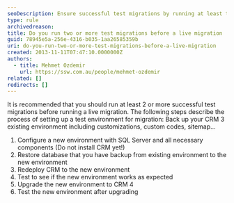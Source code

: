 ```yaml
---
seoDescription: Ensure successful test migrations by running at least two test migrations before a live migration to avoid CRM downtime.
type: rule
archivedreason:
title: Do you run two or more test migrations before a live migration
guid: 78945e5a-256e-4316-b035-1aa26585359b
uri: do-you-run-two-or-more-test-migrations-before-a-live-migration
created: 2013-11-11T07:47:10.0000000Z
authors:
  - title: Mehmet Ozdemir
    url: https://ssw.com.au/people/mehmet-ozdemir
related: []
redirects: []
---
```


It is recommended that you should run at least 2 or more successful test migrations before running a live migration. The following steps describe the process of setting up a test environment for migration:
Back up your CRM 3 existing environment including customizations, custom codes, sitemap...

1. Configure a new environment with SQL Server and all necessary components (Do not install CRM yet!)
2. Restore database that you have backup from existing environment to the new environment
3. Redeploy CRM to the new environment
4. Test to see if the new environment works as expected
5. Upgrade the new environment to CRM 4
6. Test the new environment after upgrading